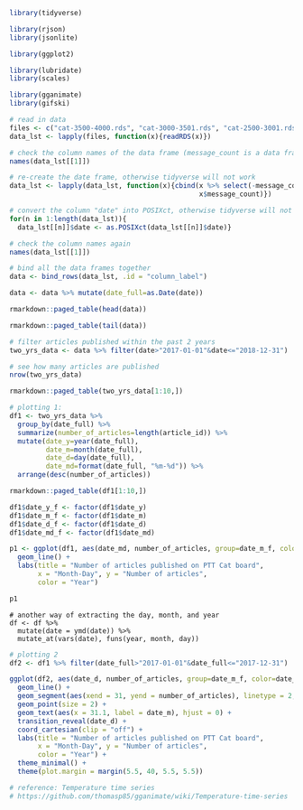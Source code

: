 ```r
library(tidyverse)

library(rjson)
library(jsonlite)

library(ggplot2)

library(lubridate)
library(scales)

library(gganimate)
library(gifski)
```

```r
# read in data
files <- c("cat-3500-4000.rds", "cat-3000-3501.rds", "cat-2500-3001.rds", "cat-2000-2501.rds")
data_lst <- lapply(files, function(x){readRDS(x)})

# check the column names of the data frame (message_count is a data frame)
names(data_lst[[1]])

# re-create the date frame, otherwise tidyverse will not work
data_lst <- lapply(data_lst, function(x){cbind(x %>% select(-message_count),
                                               x$message_count)})

# convert the column "date" into POSIXct, otherwise tidyverse will not work
for(n in 1:length(data_lst)){
  data_lst[[n]]$date <- as.POSIXct(data_lst[[n]]$date)}

# check the column names again
names(data_lst[[1]])

# bind all the data frames together
data <- bind_rows(data_lst, .id = "column_label")

data <- data %>% mutate(date_full=as.Date(date))
```

```r
rmarkdown::paged_table(head(data))
```

```r
rmarkdown::paged_table(tail(data))
```

```r
# filter articles published within the past 2 years
two_yrs_data <- data %>% filter(date>"2017-01-01"&date<="2018-12-31")

# see how many articles are published
nrow(two_yrs_data)

rmarkdown::paged_table(two_yrs_data[1:10,])
```

```r
# plotting 1: 
df1 <- two_yrs_data %>%
  group_by(date_full) %>%
  summarize(number_of_articles=length(article_id)) %>%
  mutate(date_y=year(date_full),
         date_m=month(date_full),
         date_d=day(date_full),
         date_md=format(date_full, "%m-%d")) %>%
  arrange(desc(number_of_articles))

rmarkdown::paged_table(df1[1:10,])

df1$date_y_f <- factor(df1$date_y)
df1$date_m_f <- factor(df1$date_m)
df1$date_d_f <- factor(df1$date_d)
df1$date_md_f <- factor(df1$date_md)

p1 <- ggplot(df1, aes(date_md, number_of_articles, group=date_m_f, color=date_y_f)) +
  geom_line() +
  labs(title = "Number of articles published on PTT Cat board",
       x = "Month-Day", y = "Number of articles",
       color = "Year")

p1
```


```
# another way of extracting the day, month, and year
df <- df %>% 
  mutate(date = ymd(date)) %>% 
  mutate_at(vars(date), funs(year, month, day))
```

```r
# plotting 2
df2 <- df1 %>% filter(date_full>"2017-01-01"&date_full<="2017-12-31")

ggplot(df2, aes(date_d, number_of_articles, group=date_m_f, color=date_m_f)) + 
  geom_line() + 
  geom_segment(aes(xend = 31, yend = number_of_articles), linetype = 2, colour = 'grey') + 
  geom_point(size = 2) + 
  geom_text(aes(x = 31.1, label = date_m), hjust = 0) + 
  transition_reveal(date_d) + 
  coord_cartesian(clip = "off") + 
  labs(title = "Number of articles published on PTT Cat board",
       x = "Month-Day", y = "Number of articles",
       color = "Year") +
  theme_minimal() + 
  theme(plot.margin = margin(5.5, 40, 5.5, 5.5))

# reference: Temperature time series
# https://github.com/thomasp85/gganimate/wiki/Temperature-time-series
```
